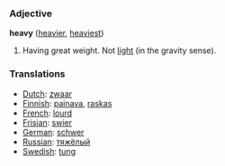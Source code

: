 === Adjective ===

'''heavy''' ([[heavier]], [[heaviest]])

#Having great weight.  Not [[light]] (in the gravity sense).

=== Translations ===
*[[Dutch]]: [[zwaar]]
*[[Finnish]]: [[painava]], [[raskas]]
*[[French]]: [[lourd]]
*[[Frisian]]: [[swier]]
*[[German]]: [[schwer]]
*[[Russian]]: [[тяжёлый]]
*[[Swedish]]: [[tung]]